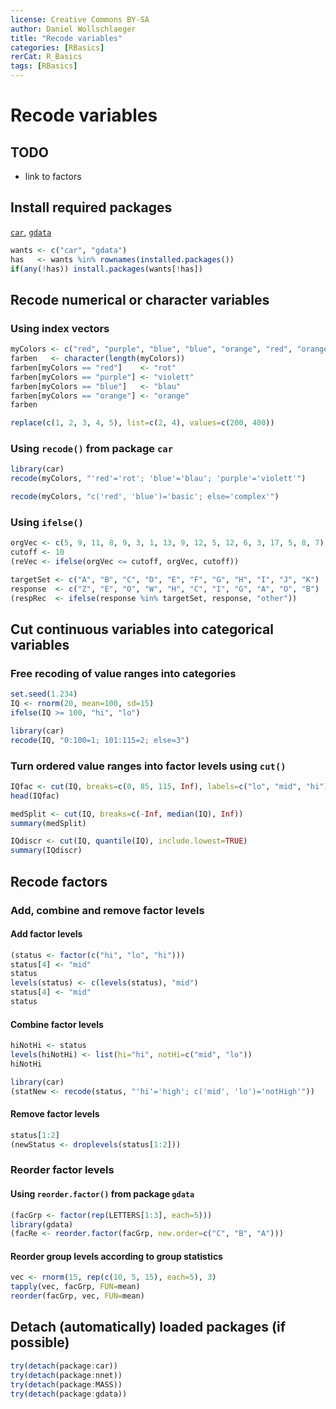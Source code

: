 ```yaml
---
license: Creative Commons BY-SA
author: Daniel Wollschlaeger
title: "Recode variables"
categories: [RBasics]
rerCat: R_Basics
tags: [RBasics]
---
```


Recode variables
=========================

TODO
-------------------------

 - link to factors

Install required packages
-------------------------

[`car`](http://cran.r-project.org/package=car), [`gdata`](http://cran.r-project.org/package=gdata)

```r
wants <- c("car", "gdata")
has   <- wants %in% rownames(installed.packages())
if(any(!has)) install.packages(wants[!has])
```

Recode numerical or character variables
-------------------------
    
### Using index vectors

```r
myColors <- c("red", "purple", "blue", "blue", "orange", "red", "orange")
farben   <- character(length(myColors))
farben[myColors == "red"]    <- "rot"
farben[myColors == "purple"] <- "violett"
farben[myColors == "blue"]   <- "blau"
farben[myColors == "orange"] <- "orange"
farben
```

```r
replace(c(1, 2, 3, 4, 5), list=c(2, 4), values=c(200, 400))
```

### Using `recode()` from package `car`

```r
library(car)
recode(myColors, "'red'='rot'; 'blue'='blau'; 'purple'='violett'")
```

```r
recode(myColors, "c('red', 'blue')='basic'; else='complex'")
```

### Using `ifelse()`

```r
orgVec <- c(5, 9, 11, 8, 9, 3, 1, 13, 9, 12, 5, 12, 6, 3, 17, 5, 8, 7)
cutoff <- 10
(reVec <- ifelse(orgVec <= cutoff, orgVec, cutoff))
```

```r
targetSet <- c("A", "B", "C", "D", "E", "F", "G", "H", "I", "J", "K")
response  <- c("Z", "E", "O", "W", "H", "C", "I", "G", "A", "O", "B")
(respRec  <- ifelse(response %in% targetSet, response, "other"))
```

Cut continuous variables into categorical variables
-------------------------

### Free recoding of value ranges into categories

```r
set.seed(1.234)
IQ <- rnorm(20, mean=100, sd=15)
ifelse(IQ >= 100, "hi", "lo")
```

```r
library(car)
recode(IQ, "0:100=1; 101:115=2; else=3")
```

### Turn ordered value ranges into factor levels using `cut()`

```r
IQfac <- cut(IQ, breaks=c(0, 85, 115, Inf), labels=c("lo", "mid", "hi"))
head(IQfac)
```

```r
medSplit <- cut(IQ, breaks=c(-Inf, median(IQ), Inf))
summary(medSplit)
```

```r
IQdiscr <- cut(IQ, quantile(IQ), include.lowest=TRUE)
summary(IQdiscr)
```

Recode factors
-------------------------

### Add, combine and remove factor levels

#### Add factor levels

```r
(status <- factor(c("hi", "lo", "hi")))
status[4] <- "mid"
status
levels(status) <- c(levels(status), "mid")
status[4] <- "mid"
status
```

#### Combine factor levels

```r
hiNotHi <- status
levels(hiNotHi) <- list(hi="hi", notHi=c("mid", "lo"))
hiNotHi
```

```r
library(car)
(statNew <- recode(status, "'hi'='high'; c('mid', 'lo')='notHigh'"))
```

#### Remove factor levels

```r
status[1:2]
(newStatus <- droplevels(status[1:2]))
```

### Reorder factor levels

#### Using `reorder.factor()` from package `gdata`

```r
(facGrp <- factor(rep(LETTERS[1:3], each=5)))
library(gdata)
(facRe <- reorder.factor(facGrp, new.order=c("C", "B", "A")))
```

#### Reorder group levels according to group statistics

```r
vec <- rnorm(15, rep(c(10, 5, 15), each=5), 3)
tapply(vec, facGrp, FUN=mean)
reorder(facGrp, vec, FUN=mean)
```

Detach (automatically) loaded packages (if possible)
-------------------------

```r
try(detach(package:car))
try(detach(package:nnet))
try(detach(package:MASS))
try(detach(package:gdata))
```
